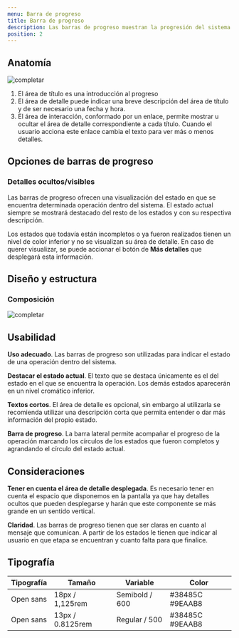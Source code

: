 ```yaml
---
menu: Barra de progreso
title: Barra de progreso
description: Las barras de progreso muestran la progresión del sistema sobre el estado de una operación.
position: 2
---
```



## Anatomía

![completar](/componentes/barradeprogreso/anatomía-1.svg)

1. El área de título es una introducción al progreso
2. El área de detalle puede indicar una breve descripción del área de título y de ser necesario una fecha y hora.
3. El área de interacción, conformado por un enlace, permite mostrar u ocultar el área de detalle correspondiente a cada título. Cuando el usuario acciona este enlace cambia el texto para ver más o menos detalles.

## Opciones de barras de progreso

### Detalles ocultos/visibles

Las barras de progreso ofrecen una visualización del estado en que se encuentra determinada operación dentro del sistema. El estado actual siempre se mostrará destacado del resto de los estados y con su respectiva descripción.

Los estados que todavía están incompletos o ya fueron realizados tienen un nivel de color inferior y no se visualizan su área de detalle. En caso de querer visualizar, se puede accionar el botón de **Más detalles** que desplegará esta información.


<Example transparent={true}>
  <Row>
    <Col items={1}>
      <ProgessionExample />
    </Col>
  </Row>
</Example>

## Diseño y estructura

### Composición

![completar](/componentes/barradeprogreso/composición-1.svg)

## Usabilidad

**Uso adecuado**. Las barras de progreso son utilizadas para indicar el estado de una operación dentro del sistema.

**Destacar el estado actual**. El texto que se destaca únicamente es el del estado en el que se encuentra la operación. Los demás estados aparecerán en un nivel cromático inferior.

**Textos cortos**. El área de detalle es opcional, sin embargo al utilizarla se recomienda utilizar una descripción corta que permita entender o dar más información del propio estado.

**Barra de progreso**. La barra lateral permite acompañar el progreso de la operación marcando los círculos de los estados que fueron completos y agrandando el círculo del estado actual.

## Consideraciones

**Tener en cuenta el área de detalle desplegada**. Es necesario tener en cuenta el espacio que disponemos en la pantalla ya que hay detalles ocultos que pueden desplegarse y harán que este componente se más grande en un sentido vertical.

**Claridad**. Las barras de progreso tienen que ser claras en cuanto al mensaje que comunican. A partir de los estados le tienen que indicar al usuario en que etapa se encuentran y cuanto falta para que finalice.

## Tipografía

| Tipografía | Tamaño           | Variable       | Color           |
| ---------- | ---------------- | -------------- | --------------- |
| Open sans  | 18px / 1,125rem  | Semibold / 600 | #38485C #9EAAB8 |
| Open sans  | 13px / 0.8125rem | Regular / 500  | #38485C #9EAAB8 |
